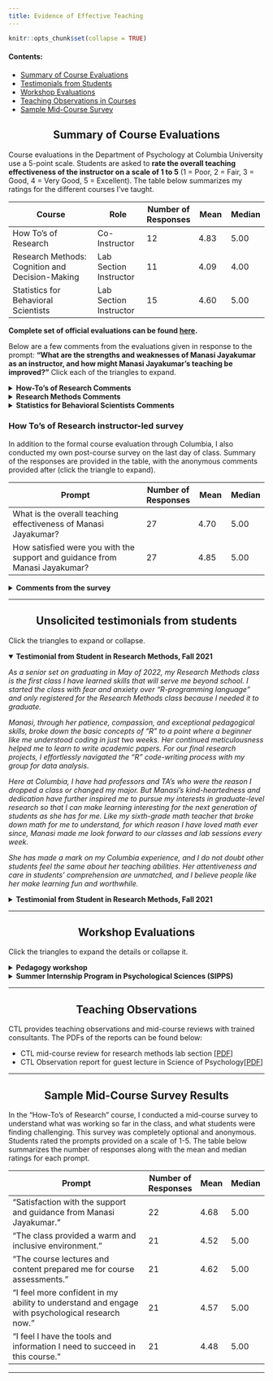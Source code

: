 ```yaml
---
title: Evidence of Effective Teaching
---
```


```r
knitr::opts_chunk$set(collapse = TRUE)
```

#### Contents: 

- [Summary of Course Evaluations](#student-evals)
- [Testimonials from Students](#testimonials)
- [Workshop Evaluations](#workshop-evals)
- [Teaching Observations in Courses](#teaching-obs)
- [Sample Mid-Course Survey](#mid-course-survey)


<center> <h2 id = "student-evals"> Summary of Course Evaluations </h2> </center>

Course evaluations in the Department of Psychology at Columbia University use a 5-point scale. Students are asked to **rate the overall teaching effectiveness of the instructor on a scale of 1 to 5** (1 = Poor, 2 = Fair, 3 = Good, 4 = Very Good, 5 = Excellent). The table below summarizes my ratings for the different courses I've taught.

| Course | Role| Number of Responses | Mean | Median |
| ------------ | ------ | ---- | ---- | ---- |
|How To's of Research| Co-Instructor | 12 | 4.83 | 5.00 |
|Research Methods: Cognition and Decision-Making| Lab Section Instructor |11 | 4.09 | 4.00 |
|Statistics for Behavioral Scientists| Lab Section Instructor | 15 | 4.60 | 5.00 |

**Complete set of official evaluations can be found <a href = "/materials/Jayakumar_Manasi_ColumbiaUni_Complete_Evals.pdf" target="_blank">here</a>.**

Below are a few comments from the evaluations given in response to the prompt: **"What are the strengths and weaknesses of Manasi Jayakumar as an instructor, and how might Manasi Jayakumar's teaching be improved?"** Click each of the triangles to expand.

<details> 

<summary><b>How-To's of Research Comments</b></summary>

> "Manasi was an amazing TA! I went to most of her office hours, and she really really helped me clarify all my problems with my research paper. She is very kind, supportive and understands all of the problems us students face. Overall, I really enjoyed being her student, and would definitely recommend her to other students!! I really appreciate all of her help :)"

> "Manasi was wonderful to learn from. Her assistance in office hours was really insightful, and she always gave detailed and constructive feedback on all of my assignments. My only possible
constructive critique is that sometimes she over-explains simple concepts, but it is only because she wants to make sure she doesn't leave anyone behind--she put effort into making How To's a space where all skill levels were welcome."

</details> 


<details> 

<summary><b>Research Methods Comments</b></summary> 

> “Manasi is the best TA I have had during my college career. She is incredibly timely in responding to emails and very clear in her answers to questions. She provides great feedback on our work and she creates a safe space to ask questions and think critically during class.“

> “I cannot speak to any weakness, and YES, there is such thing as a perfect TA. Manasi has made a mark on me beyond Research Methods, and I am humbled by their kindness and humility. I appreciate that they are truly devoted to making sure I (and I'm sure other students as well) understand what we need to understand, and the care they show. Thank you, your dedication does not go unnoticed. It's because of Manasi Research Methods is my favorite class to date at Columbia.”

> “Manasi was an amazing TA, and genuinely one of most understanding and organized TAs that I have met so far. She is always there to help, open to any questions, and explains confusing concepts with clarity and helpful examples. I always feel comfortable reaching out to Manasi for help, and Manasi additionally provides great feedback, making lab a great experience!”

</details> 

<details>
<summary><b>Statistics for Behavioral Scientists Comments</b></summary>

> “Manasi did an incredible job leading the lab sections. She provided a review of the topics we had covered in class that week, which was super helpful.”

> “...Manasi was extremely helpful. In our labs, she took the time to answer every single question and broke down concepts in order for us to get a better grasp of them. I appreciated the review slides she would compile every week to maximize understanding of the material.”

</details> 

<h3> How To's of Research instructor-led survey </h3>

In addition to the formal course evaluation through Columbia, I also conducted my own post-course survey on the last day of class. Summary of the responses are provided in the table, with the anonymous comments provided after (click the triangle to expand). 

| Prompt | Number of Responses | Mean | Median |
| ------------------ | ---- | ---- | ---- |
|What is the overall teaching effectiveness of Manasi Jayakumar? | 27 | 4.70 | 5.00 |
|How satisfied were you with the support and guidance from Manasi Jayakumar?| 27 | 4.85 | 5.00 |  

<details> 

<summary><b>Comments from the survey</b></summary>

> "Manasi was a wonderful person and TA - she was always willing to help me in office hours and in class. Manasi gave me lots of effective feedback in regards to my predicted results within my presentation. I would highly recommend students work with Manasi in the future (because I definitely will!)"

> "Manasi was very on top of helping me with assignments that I had either turned in late or had a hard time understanding. My final project, particularly organization and methods, definitely benefitted through Manasi’s input."

> "Manasi was very on top of helping me with assignments that I had either turned in late or had a hard time understanding. My final project, particularly organization and methods, definitely benefitted through Manasi’s input."

</details> 

---

<center> <h2 id = "testimonials"> Unsolicited testimonials from students</h2> </center>

Click the triangles to expand or collapse. 

<details open> 
<summary><b>Testimonial from Student in Research Methods, Fall 2021</b></summary>

<em> As a senior set on graduating in May of 2022, my Research Methods class is the first class I have learned skills that will serve me beyond school. I started the class with fear and anxiety over "R-programming language" and only registered for the Research Methods class because I needed it to graduate. 

Manasi, through her patience, compassion, and exceptional pedagogical skills, broke down the basic concepts of "R" to a point where a beginner like me understood coding in just two weeks. Her continued meticulousness helped me to learn to write academic papers. For our final research projects, I effortlessly navigated the "R" code-writing process with my group for data analysis.

Here at Columbia, I have had professors and TA's who were the reason I dropped a class or changed my major. But Manasi's kind-heartedness and dedication have further inspired me to pursue my interests in graduate-level research so that I can make learning interesting for the next generation of students as she has for me. Like my sixth-grade math teacher that broke down math for me to understand, for which reason I have loved math ever since, Manasi made me look forward to our classes and lab sessions every week. 

She has made a mark on my Columbia experience, and I do not doubt other students feel the same about her teaching abilities. Her attentiveness and care in students' comprehension are unmatched, and I believe people like her make learning fun and worthwhile. </em>

</details>

<details>

<summary><b>Testimonial from Student in Research Methods, Fall 2021</b></summary> 

<em> I just wanted to send you an email to thank you for all your help and support during this semester (and previous semester as well). This fall semester was very rough for me, I am still trying to peddle through it and there is no way that I would have gone through it without your help and support. Not just by providing incredibly useful feedback, and granting me an extension for the paper but also making me feel that it would be ok, that i have what it takes to make it work, and listened and appreciated. You are not just an incredible researcher, [Instructor], but also a[n incredible] person and I will always be forever thankful for your support. I hope when I see you next spring in the halls or in classrooms, you know that you have made a huge impact on me, and I will always be there if you ever need anything. 


I just couldn't express my gratitude more. Thank you for being there, in the times that I didnt believe in myself. Thank you for listening, and supporting me through the class. Thank you for caring and being you. </em>

</details>

---

<center> <h2 id = "workshop-evals">  Workshop Evaluations </h2> </center>

Click the triangles to expand the details or collapse it.

<details> 

<summary><b>Pedagogy workshop</b></summary>

I conducted a virtual pedagogy workshop on “Agency as a TA. Building relationships with our students and creating inclusive learning environments”. 6 Participants from the Psychology department, who were graduate students or postdoctoral fellows, attended the workshop. Workshop evaluations were optional and anonymized. Workshop participants were asked to rate the following prompts on a scale of 1-5, with an additional “Not Applicable” option available. 

| Prompt | Number of Responses | Mean | Median |
| ----------------- | ------ | ---- | ---- |
|“To what extent was your primary need or interest addressed during the session?”| 5 | 5.00 | 5.00 |
|“To what extent did this session provide you with useful strategies that you can implement?”| 4 | 5.00 | 5.00 |
|“To what extent did this session enhance your overall confidence in your teaching practices?”| 4 | 5.00 | 5.00 |

</details>

<details> 


<summary><b>Summer Internship Program in Psychological Sciences (SIPPS) </b></summary>

<details>
<summary>2023</summary>

In 2023, I taught 3 virtual workshops covering topics on research skills and professional development. We adapted the workshops to a flipped classroom approach where students watched pre-workshop videos, and worked on a hands-on activity during the session. Students were undergraduate students at Columbia University who were admitted to the 10-week program. At the end of the workshop, students were asked to complete an optional and anonymous survey. Students rated each prompt in the table below on a scale of 1-7 for each workshop. The table below summarizes the number of responses along with the mean and median ratings for each prompt across the 3 workshops. 

| Prompt | Number of Responses | Mean | Median |
| ----------------- | ------ | ---- | ---- |
|“The instructor presented course material in a clear manner that facilitated understanding.”| 10 | 6.80 | 7.00 |
|"The instructor's teaching methods were effective."| 10 | 6.50 | 7.00 |
|“The pre-workshop materials (videos or readings) were effective in helping prepare me for class."| 10 | 6.70 | 7.00 |
|“This workshop increased my knowledge of the subject matter and/or helped me increase my skills.”| 10 | 6.20 | 7.00 |
|“I feel confident in my ability to implement the methods and/or concepts learned in this workshop on my own.”| 10 | 6.50 | 7.00 |
|“I enjoyed this workshop.”| 10 | 6.10 | 6.50 |

</details>

<details>
<summary>2022</summary>

In 2022, I taught 4 workshops covering topics on professional development and research skills which were all conducted in-person. Students were undergraduate students and post-bac scholars at Columbia University who were admitted to the 10-week program. At the end of the workshop, students were asked to complete an optional and anonymous survey. Students rated each prompt in the table below on a scale of 1-7 for each workshop. The table below summarizes the number of responses along with the mean and median ratings for each prompt across the 4 workshops. 

| Prompt | Number of Responses | Mean | Median |
| ----------------- | ------ | ---- | ---- |
|“The instructor presented course material in a clear manner that facilitated understanding.”| 33 | 6.80 | 7.00 |
|“This workshop helped increase my skills and/or developed my knowledge of the subject matter.”| 33 | 6.50 | 7.00 |
|“I feel confident in my ability to implement the methods and/or concepts learned in this workshop on my own.”| 33 | 6.64 | 7.00 |
|“I enjoyed this workshop.”| 33 | 6.60 | 7.00 |

</details>

<details>

<summary>2021</summary>

In 2021, I taught 4 R programming workshops which were all conducted virtually over zoom. Students were undergraduate students and post-bac scholars from around the world (including Columbia, and international students). At the end of the workshop, students were asked to complete an optional and anonymous survey. Students rated each prompt in the table below on a scale of 1-7 for each workshop. The table below summarizes the number of responses along with the mean and median ratings for each prompt across the 4 workshops. 

| Prompt | Number of Responses | Mean | Median |
| ----------------- | ------ | ---- | ---- |
|“The instructor presented course material in a clear manner that facilitated understanding.”| 52 | 6.67 | 7.00 |
|“The instructor’s teaching methods were effective.”| 52 | 6.71 | 7.00 |
|“The instructor encouraged student participation in class.”| 52 | 6.77 | 7.00 |
|“This workshop helped increase my skills and/or developed my knowledge of the subject matter.”| 52 | 6.71 | 7.00 |
|“I feel confident in my ability to implement the methods and/or concepts learned in this workshop on my own.”| 52 | 6.27 | 7.00 |
|“I enjoyed this workshop.”| 52 | 6.67 | 7.00 |

</details> 

</details> 

---

<center> <h2 id = "teaching-obs"> Teaching Observations </h2> </center>

CTL provides teaching observations and mid-course reviews with trained consultants. The PDFs of the reports can be found below: 

- CTL mid-course review for research methods lab section [[PDF](/materials/Jayakumar_Manasi_CTL_MidCourseReview_Fall2021.pdf){target="_blank"}]
- CTL Observation report for guest lecture in Science of Psychology[[PDF](/materials/Jayakumar_Manasi_CTL_TeachingObservationReport_Fall2019.pdf){target="_blank"}]

--- 

<center> <h2 id = "mid-course-survey"> Sample Mid-Course Survey Results </h2> </center>

In the “How-To’s of Research” course, I conducted a mid-course survey to understand what was working so far in the class, and what students were finding challenging. This survey was completely optional and anonymous. Students rated the prompts provided on a scale of 1-5. The table below summarizes the number of responses along with the mean and median ratings for each prompt.

| Prompt | Number of Responses | Mean | Median |
| ----------------- | ------ | ---- | ---- |
|“Satisfaction with the support and guidance from Manasi Jayakumar.”| 22 | 4.68 | 5.00 |
|“The class provided a warm and inclusive environment.”| 21 | 4.52 | 5.00 |
|“The course lectures and content prepared me for course assessments.”| 21 | 4.62 | 5.00 |
|“I feel more confident in my ability to understand and engage with psychological research now.” | 21 | 4.57 | 5.00 |
|“I feel I have the tools and information I need to succeed in this course.”| 21 | 4.48 | 5.00 |

---
